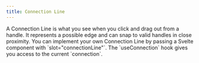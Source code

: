 ```yaml
---
title: Connection Line
---
```



<ExampleLayout>
A Connection Line is what you see when you click and drag out from a handle. It represents a possible edge and can snap to valid handles in close proximity.
You can implement your own Connection Line by passing a Svelte component with `slot="connectionLine"`. The `useConnection` hook gives you access to the current `connection`.

<ExampleViewer codePath="examples/edges/custom-connectionline" />
</ExampleLayout>

